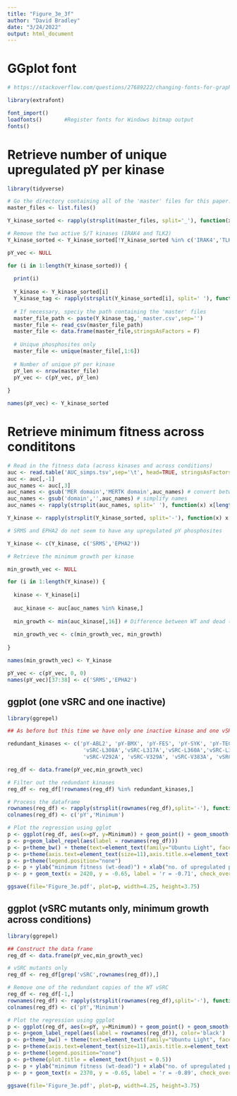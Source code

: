 ```yaml
---
title: "Figure_3e_3f"
author: "David Bradley"
date: "3/24/2022"
output: html_document
---
```


# GGplot font

```r

# https://stackoverflow.com/questions/27689222/changing-fonts-for-graphs-in-r

library(extrafont)

font_import()
loadfonts()       #Register fonts for Windows bitmap output
fonts() 

```

# Retrieve number of unique upregulated pY per kinase

```r

library(tidyverse)

# Go the directory containing all of the 'master' files for this paper. There should be one master spreadsheet per kinase.
master_files <- list.files()

Y_kinase_sorted <- rapply(strsplit(master_files, split='_'), function(x) x[1])

# Remove the two active S/T kinases (IRAK4 and TLK2)
Y_kinase_sorted <- Y_kinase_sorted[!Y_kinase_sorted %in% c('IRAK4','TLK2')]

pY_vec <- NULL

for (i in 1:length(Y_kinase_sorted)) {
  
  print(i)
  
  Y_kinase <- Y_kinase_sorted[i]
  Y_kinase_tag <- rapply(strsplit(Y_kinase_sorted[i], split=' '), function(x) x[1])
  
  # If necessary, speciy the path containing the 'master' files
  master_file_path <- paste(Y_kinase_tag,'_master.csv',sep='')
  master_file <- read_csv(master_file_path)
  master_file <- data.frame(master_file,stringsAsFactors = F)
  
  # Unique phosphosites only
  master_file <- unique(master_file[,1:6])
  
  # Number of unique pY per kinase
  pY_len <- nrow(master_file)
  pY_vec <- c(pY_vec, pY_len)
  
}

names(pY_vec) <- Y_kinase_sorted

```

# Retrieve minimum fitness across condititons

```r

# Read in the fitness data (across kinases and across conditions)
auc <- read.table('AUC_simps.tsv',sep='\t', head=TRUE, stringsAsFactors = FALSE) 
auc <- auc[,-1]
auc_names <- auc[,3]
auc_names <- gsub('MER domain','MERTK domain',auc_names) # convert between synonymous IDs
auc_names <- gsub('domain','',auc_names) # simplify names
auc_names <- rapply(strsplit(auc_names, split=' '), function(x) x[length(x)])

Y_kinase <- rapply(strsplit(Y_kinase_sorted, split='-'), function(x) x[2])

# SRMS and EPHA2 do not seem to have any upregulated pY phosphosites

Y_kinase <- c(Y_kinase, c('SRMS','EPHA2'))

# Retrieve the minimum growth per kinase

min_growth_vec <- NULL

for (i in 1:length(Y_kinase)) {
  
  kinase <- Y_kinase[i]
  
  auc_kinase <- auc[auc_names %in% kinase,]
  
  min_growth <- min(auc_kinase[,16]) # Difference between WT and dead (mean)
  
  min_growth_vec <- c(min_growth_vec, min_growth)
  
}

names(min_growth_vec) <- Y_kinase 

pY_vec <- c(pY_vec, 0, 0)
names(pY_vec)[37:38] <- c('SRMS','EPHA2')

```

## ggplot (one vSRC and one inactive)

```r

library(ggrepel)

## As before but this time we have only one inactive kinase and one vSRC sequence (to ensure that the data analysed are somewhat independent)

redundant_kinases <- c('pY-ABL2', 'pY-BMX', 'pY-FES', 'pY-SYK', 'pY-TEC', 'pY-TNK1', 'pYd-EPHA1', 'pYd-EPHA3', 'pYd-EPHB4', 'pYd-FGFR3', 'pYd-MET',
                        'vSRC-L308A','vSRC-L317A','vSRC-L360A','vSRC-L393A','vSRC-L435A','vSRC-L451A','vSRC-L452A', 'vSRC-L491A', 'vSRC-V281A',
                        'vSRC-V292A', 'vSRC-V329A', 'vSRC-V383A', 'vSRC-V394A', 'vSRC-vSRC', 'EPHA2')

reg_df <- data.frame(pY_vec,min_growth_vec)

# Filter out the redundant kinases
reg_df <- reg_df[!rownames(reg_df) %in% redundant_kinases,]

# Process the dataframe
rownames(reg_df) <- rapply(strsplit(rownames(reg_df),split='-'), function(x) x[length(x)])
colnames(reg_df) <- c('pY','Minimum')

# Plot the regression using gglot
p <- ggplot(reg_df, aes(x=pY, y=Minimum)) + geom_point() + geom_smooth(method=lm, se=FALSE)
p <- p+geom_label_repel(aes(label = rownames(reg_df)))
p <- p+theme_bw() + theme(text=element_text(family="Ubuntu Light", face="plain", size=15), panel.border = element_rect(color="black", size=1.2, linetype="solid"))+theme(legend.position="none")
p <- p+theme(axis.text=element_text(size=11),axis.title.x=element_text(size=13,face="bold"),axis.title.y=element_text(size=13,face="bold"),plot.title=element_text(size=18,face='bold'))
p <- p+theme(legend.position="none")
p <- p + ylab("minimum fitness (wt-dead)") + xlab("no. of upregulated pY") + ggtitle('')
p <- p + geom_text(x = 2420, y = -0.65, label = 'r = -0.71', check_overlap = TRUE, size=5.0)

ggsave(file='Figure_3e.pdf', plot=p, width=4.25, height=3.75)

```

## ggplot (vSRC mutants only, minimum growth across conditions)

```r

library(ggrepel)

## Construct the data frame
reg_df <- data.frame(pY_vec,min_growth_vec)

# vSRC mutants only
reg_df <- reg_df[grep('vSRC',rownames(reg_df)),]

# Remove one of the redundant copies of the WT vSRC
reg_df <- reg_df[-1,]
rownames(reg_df) <- rapply(strsplit(rownames(reg_df),split='-'), function(x) x[length(x)])
colnames(reg_df) <- c('pY','Minimum')

# Plot the regression using ggplot 
p <- ggplot(reg_df, aes(x=pY, y=Minimum)) + geom_point() + geom_smooth(method=lm, se=FALSE, col='red')
p <- p+geom_label_repel(aes(label = rownames(reg_df)), color='black')
p <- p+theme_bw() + theme(text=element_text(family="Ubuntu Light", face="plain", size=15), panel.border = element_rect(color="black", size=1.2, linetype="solid"))+theme(legend.position="none")
p <- p+theme(axis.text=element_text(size=11),axis.title.x=element_text(size=13,face="bold"),axis.title.y=element_text(size=13,face="bold"),plot.title=element_text(size=15.5,face='bold'))
p <- p+theme(legend.position="none")
p <- p+theme(plot.title = element_text(hjust = 0.5))
p <- p + ylab("minimum fitness (wt-dead)") + xlab("no. of upregulated pY") + ggtitle('vSRC mutants')
p <- p + geom_text(x = 2370, y = -0.65, label = 'r = -0.89', check_overlap = TRUE, size=4.5)

ggsave(file='Figure_3e.pdf', plot=p, width=4.25, height=3.75)

```
